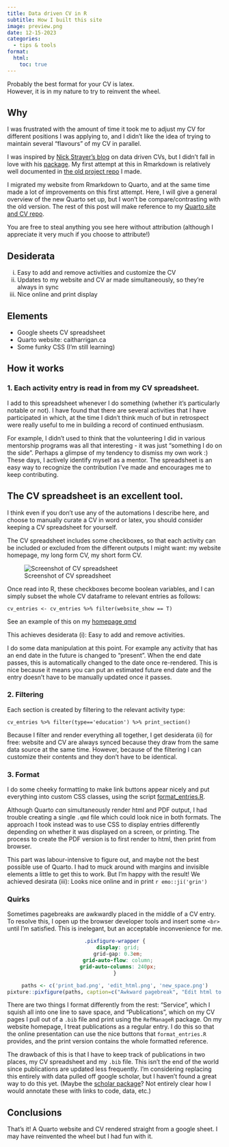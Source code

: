 ```yaml
---
title: Data driven CV in R
subtitle: How I built this site 
image: preview.png
date: 12-15-2023
categories:
  - tips & tools
format:
  html:
    toc: true
---
```


Probably the best format for your CV is latex.   
However, it is in my nature to try to reinvent the wheel. 


## Why

I was frustrated with the amount of time it took me to adjust my CV for different positions I was applying to, and I didn't like the idea of trying to maintain several "flavours" of my CV in parallel. 

I was inspired by [Nick Strayer's blog ](https://livefreeordichotomize.com/posts/2019-09-04-data-driven-cv/) on data driven CVs, but I didn't fall in love with his [package](https://nickstrayer.me/datadrivencv/). My first attempt at this in Rmarkdown is relatively well documented in [the old project repo](https://github.com/harrig12/cait-vitae) I made. 

I migrated my website from Rmarkdown to Quarto, and at the same time made a lot of improvements on this first attempt. Here, I will give a general overview of the new Quarto set up, but I won't be compare/contrasting with the old version. The rest of this post will make reference to my [Quarto site and CV repo](https://github.com/harrig12/caitharrigan.ca/tree/Quarto).

You are free to steal anything you see here without attribution (although I appreciate it very much if you choose to attribute!)

## Desiderata 

i) Easy to add and remove activities and customize the CV
ii) Updates to my website and CV ar made simultaneously, so they're always in sync
iii) Nice online and print display 


## Elements

* Google sheets CV spreadsheet
* Quarto website: caitharrigan.ca
* Some funky CSS (I'm still learning)

## How it works

### 1. Each activity entry is read in from my CV spreadsheet. 

I add to this spreadsheet whenever I do something (whether it's particularly notable or not). I have found that there are several activities that I have participated in which, at the time I didn't think much of but in retrospect were really useful to me in building a record of continued enthusiasm. 

For example, I didn't used to think that the volunteering I did in various mentorship programs was all that interesting - it was just "something I do on the side". [Perhaps a glimpse of my tendency to dismiss my own work :)]{.aside} These days, I actively identify myself as a mentor. The spreadsheet is an easy way to recognize the contribution I've made and encourages me to keep contributing.

::: {.callout-tip}
## The CV spreadsheet is an excellent tool. 
I think even if you don't use any of the automations I describe here, and choose to manually curate a CV in word or latex, you should consider keeping a CV spreadsheet for yourself. 
:::

The CV spreadsheet includes some checkboxes, so that each activity can be included or excluded from the different outputs I might want: my website homepage, my long form CV, my short form CV. 

![Screenshot of CV spreadsheet](preview.png)

Once read into R, these checkboxes become boolean variables, and I can simply subset the whole CV dataframe to relevant entries as follows: 

`cv_entries <- cv_entries %>% filter(website_show == T)`

See an example of this on my [homepage qmd](https://github.com/harrig12/caitharrigan.ca/blob/b6957968a7185e936faeb692087911df5f75fda6/index.qmd#L51)

This achieves desiderata (i): Easy to add and remove activities. 

I do some data manipulation at this point. For example any activity that has an end date in the future is changed to "present". When the end date passes, this is automatically changed to the date once re-rendered. This is nice because it means you can put an estimated future end date and the entry doesn't have to be manually updated once it passes.


### 2. Filtering

Each section is created by filtering to the relevant activity type: 

`cv_entries %>% filter(type=='education') %>% print_section()`

Because I filter and render everything all together, I get desiderata (ii) for free: website and CV are always synced because they draw from the same data source at the same time. However, because of the filtering I can customize their contents and they don't have to be identical.  

### 3. Format 

I do some cheeky formatting to make link buttons appear nicely and put everything into custom CSS classes, using the script [format_entries.R](https://github.com/harrig12/caitharrigan.ca/blob/b6957968a7185e936faeb692087911df5f75fda6/format_entries.R). 

Although Quarto *can* simultaneously render html and PDF output, I had trouble creating a single `.qmd` file which could look nice in both formats. The approach I took instead was to use CSS to display entries differently depending on whether it was displayed on a screen, or printing. The process to create the PDF version is to first render to html, then print from browser. 

This part was labour-intensive to figure out, and maybe not the best possible use of Quarto. I had to muck around with margins and invisible elements a little to get this to work. But I'm happy with the result! We achieved desirata (iii): Looks nice online and in print `r emo::ji('grin')`

### Quirks 

Sometimes pagebreaks are awkwardly placed in the middle of a CV entry. To resolve this, I open up the browser developer tools and insert some `<br>` until I'm satisfied. This is inelegant, but an acceptable inconvenience for me. 

<center>

```css
.pixfigure-wrapper {
  display: grid;
  grid-gap: 0.3em;
  grid-auto-flow: column;
  grid-auto-columns: 240px;
}
```


```r
paths <- c('print_bad.png', 'edit_html.png', 'new_space.png')
pixture::pixfigure(paths, caption=c("Awkward pagebreak", "Edit html to add loads of breaks", "New spacing in PDF"))

```
</center>


There are two things I format differently from the rest: "Service", which I squish all into one line to save space, and "Publications", which on my CV pages I pull out of a `.bib` file and print using the `RefManageR` package. On my website homepage, I treat publications as a regular entry. I do this so that the online presentation can use the nice buttons that `format_entries.R` provides, and the print version contains the whole formatted reference.

The drawback of this is that I have to keep track of publications in two places, my CV spreadsheet and my `.bib` file. This isn't the end of the world since publications are updated less frequently. I'm considering replacing this entirely with data pulled off google scholar, but I haven't found a great way to do this yet. (Maybe the [scholar package](https://cran.r-project.org/web/packages/scholar/index.html)? Not entirely clear how I would annotate these with links to code, data, etc.) 


## Conclusions

That's it! A Quarto website and CV rendered straight from a google sheet. I may have reinvented the wheel but I had fun with it.
